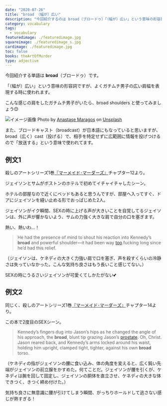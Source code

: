 ```yaml
---
date: "2020-07-26"
title: "broad （幅が）広い"
description: "今回紹介するのは broad（ブロードゥ）「（幅が）広い」という意味の形容詞です。例文は、殺しのアートシリーズ1巻『マーメイド･マーダーズ』より"
category: vocabulary
tags:
  - vocabulary
featuredimage: ./featuredimage.jpg
squareimage: ./featuredimage_s.jpg
cardimage: ./featuredimage.jpg
toc: false
books: theArtOfMurder
type: adjective
---
```



今回紹介する単語は __broad__（ブロードゥ）です。

「（幅が）広い」という意味の形容詞ですが、よくガチムチ男子の広い肩幅を表現する時に使われます。

こんな感じの肩をしたガチムチ男子がいたら、broad shoulders と使ってみましょう😊

![イメージ画像](./anastase-maragos-BKvwCAco-jw-unsplash.jpg)
<span class="thanks">Photo by <a href="https://unsplash.com/@visualsbyroyalz?utm_source=unsplash&amp;utm_medium=referral&amp;utm_content=creditCopyText">Anastase Maragos</a> on <a href="https://unsplash.com/s/photos/workout?utm_source=unsplash&amp;utm_medium=referral&amp;utm_content=creditCopyText">Unsplash</a></span>

また、ブロードキャスト（broadcast）が日本語にもなっていると思いますが、broad（広く）cast（投げる）で、相手を特定せずに広範囲に情報を投げつけるので「放送する」という意味で使われてます。

## 例文1

殺しのアートシリーズ1巻[『マーメイド･マーダーズ』](/mm-romance/the-mermaid-murders/)チャプター12より。

ジェイソンとサムがボストンのホテルで初めてイチャイチャしたシーン。

ホテルの部屋なので近くにベッドもあると思うんですが、部屋へ入ってすぐ、ドアにジェイソンを縫い止める形でおっぱじめた2人。

ジェイソンがイク瞬間、SEXの時に上げる声が大きいことを自覚してるジェイソンは、外に声が響かないよう、サムの力強く大きな肩で自分の口を塞ぎます。

熱い、熱いわ…！

<Blockquote book srcBook="mermaidMurders" lang="en" chapter="12">
He had the presence of mind to shout his reaction into Kennedy’s <strong>broad</strong> and powerful shoulder—it had been way <a href="/vocabulary/too/">too</a> fucking long since he’d had this relief.
</Blockquote>

<p className="translation">（ジェイソンは、ケネディの大きく力強い肩で口を塞ぎ、声を殺すくらいの冷静さは失っていなかった。こんな気持ち良さはもう長いこと感じてない。）</p>

SEXの時にうるさいジェイソンが可愛くてしかたがない💕

## 例文2

同じく、殺しのアートシリーズ1巻[『マーメイド･マーダーズ』](/mm-romance/the-mermaid-murders/)チャプター14より。

この本で2度目のSEXシーン。

<Blockquote book srcBook="mermaidMurders" lang="en" chapter="14">
Kennedy’s fingers dug into Jason’s hips as he changed the angle of his approach, the <strong>broad</strong>, blunt tip grazing Jason’s <a href="/vocabulary/prostate/">prostate</a>. Oh, Christ. Jason reared back, and Kennedy’s arms locked around his waist, holding him upright, clamped tight, tighter, against his own <strong>broad</strong> torso.
</Blockquote>

<p className="translation">（ケネディの指がジェイソンの腰に食い込み、体の角度を変えると、広く鈍い先端がジェイソンの前立腺をかすめた。何てことだ。ジェイソンが腰を引くが、ケネディは腕を回して固定し、ジェイソンの胴体を直立させ、ケネディの大きな体できつく、きつく締め付けた。）</p>

気持ち良さに無意識に腰が引けてしまう瞬間、がっちりホールドして逃さない感じが熱すぎる！

<VocabularyFooter book="mermaidMurders" />
